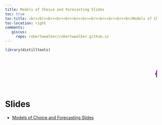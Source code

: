 ```yaml
---
title: Models of Choice and Forecasting Slides
toc: true
toc-title: <br><br><br><br><br><br><br><br><br><br><br><br>Models of Choice and Forecasting Slides Contents
toc-location: right
comments:
   giscus: 
     repo: robertwwalker/robertwwalker.github.io
---
```


```r
library(distilltools)
```

<marquee scrollamount="10"><h1><p style="color:purple;">{{< fa brands r-project >}}obertwwalker.github.io <br></p></h1></marquee>

# Slides

- [Models of Choice and Forecasting Slides](slides-CMF.html)
